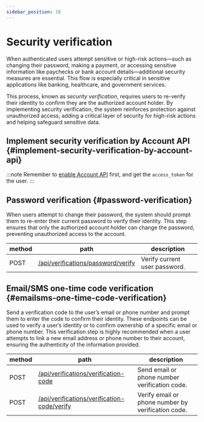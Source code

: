 ```yaml
---
sidebar_position: 10
---
```


# Security verification

When authenticated users attempt sensitive or high-risk actions—such as changing their password, making a payment, or accessing sensitive information like paychecks or bank account details—additional security measures are essential. This flow is especially critical in sensitive applications like banking, healthcare, and government services.

This process, known as _security verification_, requires users to re-verify their identity to confirm they are the authorized account holder. By implementing security verification, the system reinforces protection against unauthorized access, adding a critical layer of security for high-risk actions and helping safeguard sensitive data.

## Implement security verification by Account API \{#implement-security-verification-by-account-api}

:::note
Remember to [enable Account API](/end-user-flows/account-settings/by-account-api) first, and get the `access_token` for the user.
:::

## Password verification \{#password-verification}

When users attempt to change their password, the system should prompt them to re-enter their current password to verify their identity. This step ensures that only the authorized account holder can change the password, preventing unauthorized access to the account.

| method | path                                                                                                            | description                   |
| ------ | --------------------------------------------------------------------------------------------------------------- | ----------------------------- |
| POST   | [/api/verifications/password/verify](https://openapi.logto.io/operation/operation-createverificationbypassword) | Verify current user password. |

## Email/SMS one-time code verification \{#emailsms-one-time-code-verification}

Send a verification code to the user’s email or phone number and prompt them to enter the code to confirm their identity. These endpoints can be used to verify a user’s identity or to confirm ownership of a specific email or phone number. This verification step is highly recommended when a user attempts to link a new email address or phone number to their account, ensuring the authenticity of the information provided.

| method | path                                                                                                                             | description                                        |
| ------ | -------------------------------------------------------------------------------------------------------------------------------- | -------------------------------------------------- |
| POST   | [/api/verifications/verification-code](https://openapi.logto.io/operation/operation-createverificationbyverificationcode)        | Send email or phone number verification code.      |
| POST   | [/api/verifications/verification-code/verify](https://openapi.logto.io/operation/operation-verifyverificationbyverificationcode) | Verify email or phone number by verification code. |
